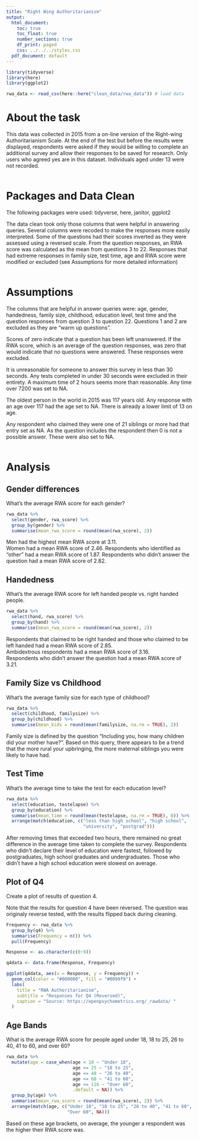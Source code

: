 ```yaml
---
title: "Right Wing Authoritarianism"
output:
  html_document:
    toc: true
    toc_float: true
    number_sections: true
    df_print: paged
    css: ../../../styles.css
  pdf_document: default
---
```

```r
library(tidyverse)
library(here)
library(ggplot2)

rwa_data <- read_csv(here::here("clean_data/rwa_data")) # load data
```
# About the task
This data was collected in 2015 from a on-line version of the Right-wing
Authoritarianism Scale. At the end of the test but before the results were
displayed, respondents were asked if they would be willing to complete an
additional survey and allow their responses to be saved for research.
Only users who agreed yes are in this dataset. Individuals aged under 13 were
not recorded.
<br>
<br>
  
# Packages and Data Clean
The following packages were used: tidyverse, here, janitor, ggplot2 

The data clean took only those columns that were helpful in answering queries.
Several columns were recoded to make the responses more easily interpreted.
Some of the questions had their scores inverted as they were assessed using a
reversed scale. From the question responses, an RWA score was calculated as the
mean from questions 3 to 22. Responses that had extreme responses in family
size, test time, age and RWA score were modified or excluded (see Assumptions
for more detailed information)
<br>
<br>

# Assumptions
The columns that are helpful in answer queries were: age, gender, handedness,
family size, childhood, education level, test time and the question responses
from question 3 to question 22.  Questions 1 and 2 are excluded as they are
"warm up questions".

Scores of zero indicate that a question has been left unanswered. If the RWA
score, which is an average of the question responses, was zero that would
indicate that no questions were answered. These responses were excluded.

It is unreasonable for someone to answer this survey in less than 30 seconds.
Any tests completed in under 30 seconds were excluded in their entirety. A 
maximum time of 2 hours seems more than reasonable. Any time over 7200 was set
to NA.

The oldest person in the world in 2015 was 117 years old. Any response with an 
age over 117 had the age set to NA. There is already a lower limit of 13 on age.

Any respondent who claimed they were one of 21 siblings or more had that entry
set as NA. As the question includes the respondent then 0 is not a possible
answer. These were also set to NA.
<br>
<br>

# Analysis
## Gender differences
What’s the average RWA score for each gender?
```r
rwa_data %>% 
  select(gender, rwa_score) %>% 
  group_by(gender) %>% 
  summarise(mean_rwa_score = round(mean(rwa_score), 2))
```
Men had the highest mean RWA score at 3.11.  
Women had a mean RWA score of 2.46.
Respondents who identified as "other" had a mean RWA score of 1.87.
Respondents who didn't answer the question had a mean RWA score of 2.82.
<br>

## Handedness
What’s the average RWA score for left handed people vs. right handed people.
```r
rwa_data %>% 
  select(hand, rwa_score) %>% 
  group_by(hand) %>% 
  summarise(mean_rwa_score = round(mean(rwa_score), 2))
```
Respondents that claimed to be right handed and those who claimed to be left
handed had a mean RWA score of 2.85.  
Ambidextrous respondents had a mean RWA score of 3.16.  
Respondents who didn't answer the question had a mean RWA score of 3.21.
<br>

## Family Size vs Childhood
What’s the average family size for each type of childhood?
```r
rwa_data %>% 
  select(childhood, familysize) %>% 
  group_by(childhood) %>% 
  summarise(mean_kids = round(mean(familysize, na.rm = TRUE), 2))
```
Family size is defined by the question "Including you, how many children did
your mother have?". Based on this query, there appears to be a trend that the
more rural your upbringing, the more maternal siblings you were likely to have
had.
<br>

## Test Time
What’s the average time to take the test for each education level?
```r
rwa_data %>% 
  select(education, testelapse) %>% 
  group_by(education) %>% 
  summarise(mean_time = round(mean(testelapse, na.rm = TRUE), 0)) %>% 
  arrange(match(education, c("less than high school", "high school",
                             "university", "postgrad")))
```
After removing times that exceeded two hours, there remained no great difference
in the average time taken to complete the survey. Respondents who didn't declare
their level of education were fastest, followed by postgraduates, high school
graduates and undergraduates. Those who didn't have a high school education
were slowest on average.
<br>

## Plot of Q4
Create a plot of results of question 4.  

Note that the results for question 4 have been reversed. The question was
originaly reverse tested, with the results flipped back during cleaning.
```r
Frequency <- rwa_data %>% 
  group_by(q4) %>% 
  summarise(Frequency = n()) %>% 
  pull(Frequency)

Response <- as.character(c(0:9))

q4data <- data.frame(Response, Frequency)

ggplot(q4data, aes(x = Response, y = Frequency)) +
  geom_col(color = "#000000", fill = "#0099f9") +
  labs(
    title = "RWA Authoritarianism",
    subtitle = "Responses for Q4 (Reversed)",
    caption = "Source: https://openpsychometrics.org/_rawdata/ "
  )
```


## Age Bands
What is the average RWA score for people aged under 18, 18 to 25, 26 to 40, 
41 to 60, and over 60?
```r
rwa_data %>%
  mutate(age = case_when(age < 18 ~ "Under 18",
                         age <= 25 ~ "18 to 25",
                         age <= 40 ~ "26 to 40",
                         age <= 60 ~ "41 to 60",
                         age <= 116 ~ "Over 60",
                         .default = NA)) %>% 
  group_by(age) %>% 
  summarise(mean_rwa_score = round(mean(rwa_score), 2)) %>% 
  arrange(match(age, c("Under 18", "18 to 25", "26 to 40", "41 to 60",
                       "Over 60", NA)))
```
Based on these age brackets, on average, the younger a respondent was the higher
their RWA score was.